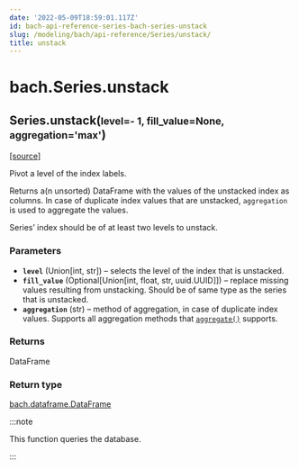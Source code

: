 ```yaml
---
date: '2022-05-09T18:59:01.117Z'
id: bach-api-reference-series-bach-series-unstack
slug: /modeling/bach/api-reference/Series/unstack/
title: unstack
---
```


# bach.Series.unstack

<div className="method">

<h2 className="signature-method"><span className="additional-name">Series.</span><span className="name">unstack(</span><small className="parameter-list"><span className="parameter" id="level">level=- 1</span>, <span className="parameter" id="fill_value">fill_value=None</span>, <span className="parameter" id="aggregation">aggregation='max'</span></small>)</h2>


&#8203;<span className="view-source">[[source]](https://github.com/objectiv/objectiv-analytics/blob/main/bach/bach/series/series.py)</span>

<div className="content">

Pivot a level of the index labels.

Returns a(n unsorted) DataFrame with the values of the unstacked index as columns. In case of
duplicate index values that are unstacked, `aggregation` is used to aggregate the values.

Series’ index should be of at least two levels to unstack.


### Parameters

* **`level`** (Union[int, str]) – selects the level of the index that is unstacked.
* **`fill_value`** (Optional[Union[int, float, str, uuid.UUID]]) – replace missing values resulting from unstacking. Should be of same type as the
series that is unstacked.
* **`aggregation`** (str) – method of aggregation, in case of duplicate index values. Supports all aggregation
methods that [`aggregate()`](/modeling/bach/api-reference/Series/bach.Series.aggregate.mdx) supports.



### Returns

DataFrame



### Return type

[bach.dataframe.DataFrame](/modeling/bach/api-reference/DataFrame/index.mdx)


:::note

This function queries the database.


:::


</div>


</div>
